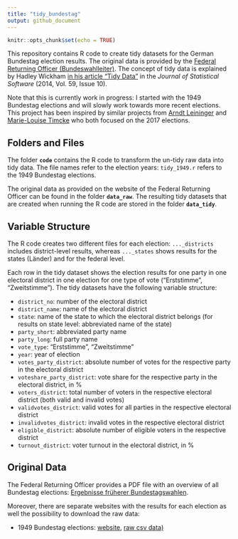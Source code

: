```yaml
---
title: "tidy_bundestag"
output: github_document
---
```


```r
knitr::opts_chunk$set(echo = TRUE)
```

This repository contains R code to create tidy datasets for the German Bundestag election results. The original data is provided by the [Federal Returning Officer (Bundeswahlleiter)](https://www.bundeswahlleiter.de/). The concept of tidy data is explained by Hadley Wickham [in his article "Tidy Data"](https://www.jstatsoft.org/article/view/v059i10/v59i10.pdf) in the *Journal of Statistical Software* (2014, Vol. 59, Issue 10).

Note that this is currently work in progress: I started with the 1949 Bundestag elections and will slowly work towards more recent elections. This project has been inspired by similar projects from [Arndt Leininger](https://gitlab.com/arndtl/tidy_kerg) and [Marie-Louise Timcke](https://interaktiv.morgenpost.de/analyse-bundestagswahl-2017/data/btw17_analysis.html) who both focused on the 2017 elections.

## Folders and Files
The folder **`code`** contains the R code to transform the un-tidy raw data into tidy data. The file names refer to the election years: `tidy_1949.r` refers to the 1949 Bundestag elections.

The original data as provided on the website of the Federal Returning Officer can be found in the folder **`data_raw`**. The resulting tidy datasets that are created when running the R code are stored in the folder **`data_tidy`**. 

## Variable Structure

The R code creates two different files for each election: `..._districts` includes district-level results, whereas `..._states` shows results for the states (Länder) and for the federal level.

Each row in the tidy dataset shows the election results for one party in one electoral district in one election for one type of vote ("Erststimme", "Zweitstimme"). The tidy datasets have the following variable structure: 

* `district_no`: number of the electoral district
* `district_name`: name of the electoral district
* `state`: name of the state to which the electoral district belongs (for results on state level: abbreviated name of the state)
* `party_short`: abbreviated party name
* `party_long`: full party name
* `vote_type`: "Erststimme", "Zweitstimme"
* `year`:  year of election
* `votes_party_district`:  absolute number of votes for the respective party in the electoral district
* `voteshare_party_district`:  vote share for the respective party in the electoral district, in %
* `voters_district`:  total number of voters in the respective electoral district (both valid and invalid votes)
* `validvotes_district`: valid votes for all parties in the respective electoral district
* `invalidvotes_district`: invalid votes in the respective electoral district
* `eligible_district`:  absolute number of eligible voters in the respective district
* `turnout_district`: voter turnout in the electoral district, in %

## Original Data

The Federal Returning Officer provides a PDF file with an overview of all Bundestag elections: [Ergebnisse früherer Bundestagswahlen](https://bundeswahlleiter.de/dam/jcr/397735e3-0585-46f6-a0b5-2c60c5b83de6/btw_ab49_gesamt.pdf).

Moreover, there are separate websites with the results for each election as well the possibility to download the raw data:

* 1949 Bundestag elections: [website](https://bundeswahlleiter.de/bundestagswahlen/1949.html), [raw csv data)](https://bundeswahlleiter.de/dam/jcr/d1ffdb9b-3d79-45a3-8e25-6a867c34d202/btw49_kerg.csv) 
